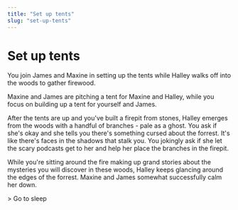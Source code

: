 ```yaml
---
title: "Set up tents"
slug: "set-up-tents"
---
```


# Set up tents

You join James and Maxine in setting up the tents while Halley walks off into the woods to gather firewood. 

Maxine and James are pitching a tent for Maxine and Halley, while you focus on building up a tent for yourself and James.

After the tents are up and you've built a firepit from stones, Halley emerges from the woods with a handful of branches - pale as a ghost. You ask if she's okay and she tells you there's something cursed about the forrest. It's like there's faces in the shadows that stalk you. You jokingly ask if she let the scary podcasts get to her and help her place the branches in the firepit.

While you're sitting around the fire making up grand stories about the mysteries you will discover in these woods, Halley keeps glancing around the edges of the forrest. Maxine and James somewhat successfully calm her down.

<Link to="../first-night">> Go to sleep</Link>
